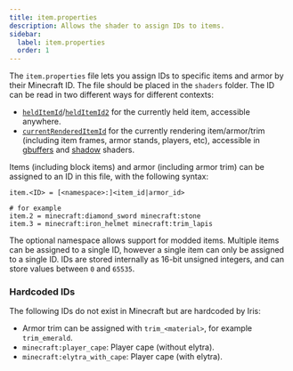 ```yaml
---
title: item.properties
description: Allows the shader to assign IDs to items.
sidebar:
  label: item.properties
  order: 1
---
```


The `item.properties` file lets you assign IDs to specific items and armor by their Minecraft ID. The file should be placed in the `shaders` folder. The ID can be read in two different ways for different contexts:
- [`heldItemId`](/current/reference/uniforms/id#helditemid)/[`heldItemId2`](/current/reference/uniforms/id#helditemid2) for the currently held item, accessible anywhere.
- [`currentRenderedItemId`](/current/reference/uniforms/id#currentrendereditemid) for the currently rendering item/armor/trim (including item frames, armor stands, players, etc), accessible in [gbuffers](/current/reference/programs/gbuffers) and [shadow](/current/reference/programs/shadow) shaders.

Items (including block items) and armor (including armor trim) can be assigned to an ID in this file, with the following syntax:
```properties title=item.properties
item.<ID> = [<namespace>:]<item_id|armor_id>

# for example
item.2 = minecraft:diamond_sword minecraft:stone
item.3 = minecraft:iron_helmet minecraft:trim_lapis
```

The optional namespace allows support for modded items. Multiple items can be assigned to a single ID, however a single item can only be assigned to a single ID. IDs are stored internally as 16-bit unsigned integers, and can store values between `0` and `65535`.

### Hardcoded IDs
The following IDs do not exist in Minecraft but are hardcoded by Iris:
- Armor trim can be assigned with `trim_<material>`, for example `trim_emerald`.
- `minecraft:player_cape`: Player cape (without elytra).
- `minecraft:elytra_with_cape`: Player cape (with elytra).